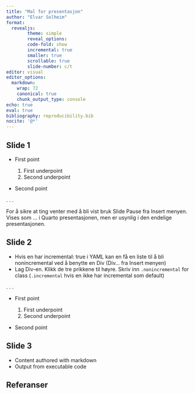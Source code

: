 ```yaml
---
title: "Mal for presentasjon"
author: "Elvar Solheim"
format:
  revealjs:
        theme: simple
        reveal_options:
        code-fold: show
        incremental: true
        smaller: true
        scrollable: true
        slide-number: c/t
editor: visual
editor_options:
  markdown:
    wrap: 72
    canonical: true
    chunk_output_type: console
echo: true
eval: true
bibliography: reproducibility.bib
nocite: '@*'
---
```


## Slide 1

-   First point

    1)  First underpoint
    2)  Second underpoint

-   Second point

. . .

For å sikre at ting venter med å bli vist bruk Slide Pause fra Insert
menyen. Vises som ... i Quarto presentasjonen, men er usynlig i den
endelige presentasjonen.

## Slide 2

-   Hvis en har incremental: true i YAML kan en få en liste til å bli
    nonincremental ved å benytte en Div (Div... fra Insert menyen)
-   Lag Div-en. Klikk de tre prikkene til høyre. Skriv inn
    `.nonincremental` for class (`.incremental` hvis en ikke har
    incremental som default)

. . .

::: nonincremental
-   First point

    1)  First underpoint
    2)  Second underpoint

-   Second point
:::

## Slide 3

-   Content authored with markdown
-   Output from executable code

## Referanser
